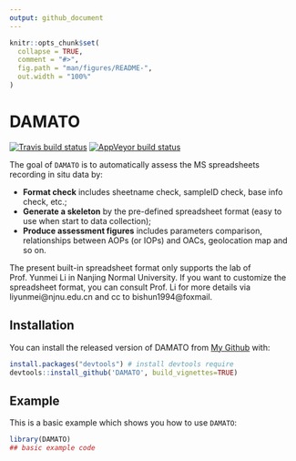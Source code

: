 ```yaml
---
output: github_document
---
```


<!-- README.md is generated from README.Rmd. Please edit that file -->

```r
knitr::opts_chunk$set(
  collapse = TRUE,
  comment = "#>",
  fig.path = "man/figures/README-",
  out.width = "100%"
)
```

# DAMATO

<!-- badges: start -->
[![Travis build status](https://travis-ci.com/bishun945/DAMATO.svg?branch=master)](https://travis-ci.com/bishun945/DAMATO)
[![AppVeyor build status](https://ci.appveyor.com/api/projects/status/github/bishun945/DAMATO?branch=master&svg=true)](https://ci.appveyor.com/project/bishun945/DAMATO)
<!-- badges: end -->

The goal of `DAMATO` is to automatically assess the MS spreadsheets recording in situ data by:

  * **Format check** includes sheetname check, sampleID check, base info check, etc.;
  * **Generate a skeleton** by the pre-defined spreadsheet format (easy to use when start to data collection);
  * **Produce assessment figures** includes parameters comparison, relationships between AOPs (or IOPs) and OACs, geolocation map and so on.
  
The present built-in spreadsheet format only supports the lab of Prof. Yunmei Li in Nanjing Normal University. If you want to customize the spreadsheet format, you can consult Prof. Li for more details via liyunmei@njnu.edu.cn and cc to bishun1994@foxmail.

## Installation

You can install the released version of DAMATO from [My Github](https://github.com/bishun945/DAMATO) with:

``` r
install.packages("devtools") # install devtools require
devtools::install_github('DAMATO', build_vignettes=TRUE)
```

## Example

This is a basic example which shows you how to use `DAMATO`:

```r
library(DAMATO)
## basic example code
```


